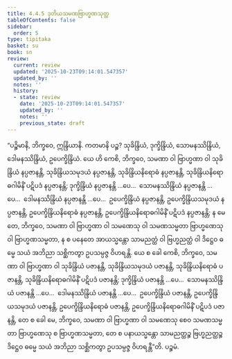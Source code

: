 ```yaml
---
title: 4.4.5 ဒုတိယသမဏဗြာဟ္မဏသုတ္တ
tableOfContents: false
sidebar:
  order: 5
type: tipitaka
basket: su
book: sn
review:
  current: review
  updated: '2025-10-23T09:14:01.547357'
  updated_by: ''
  notes: ''
  history:
  - state: review
    date: '2025-10-23T09:14:01.547357'
    updated_by: ''
    notes: ''
    previous_state: draft
---
```



<ReviewStatus review={frontmatter.review} showDetails={true} />

<HypothesisAnnotation frontmatter={frontmatter} />

<DynamicBreadcrumb />

<Division number="505" book="sn" e="ch" v="18" p="353">

<Paragraph number="1094" book="sn">
“ပဉ္စိမာနိ, ဘိက္ခဝေ, ဣန္ဒြိယာနိ. ကတမာနိ ပဉ္စ? သုခိန္ဒြိယံ, ဒုက္ခိန္ဒြိယံ, သောမနဿိန္ဒြိယံ, ဒေါမနဿိန္ဒြိယံ, ဥပေက္ခိန္ဒြိယံ. ယေ ဟိ ကေစိ, ဘိက္ခဝေ, သမဏာ ဝါ ဗြာဟ္မဏာ ဝါ သုခိန္ဒြိယံ နပ္ပဇာနန္တိ, သုခိန္ဒြိယသမုဒယံ နပ္ပဇာနန္တိ, သုခိန္ဒြိယနိရောဓံ နပ္ပဇာနန္တိ, သုခိန္ဒြိယနိရောဓဂါမိနိံ ပဋိပဒံ နပ္ပဇာနန္တိ; ဒုက္ခိန္ဒြိယံ နပ္ပဇာနန္တိ …ပေ…  သောမနဿိန္ဒြိယံ နပ္ပဇာနန္တိ …ပေ…  ဒေါမနဿိန္ဒြိယံ နပ္ပဇာနန္တိ …ပေ…  ဥပေက္ခိန္ဒြိယံ နပ္ပဇာနန္တိ, ဥပေက္ခိန္ဒြိယသမုဒယံ နပ္ပဇာနန္တိ, ဥပေက္ခိန္ဒြိယနိရောဓံ နပ္ပဇာနန္တိ, ဥပေက္ခိန္ဒြိယနိရောဓဂါမိနိံ ပဋိပဒံ နပ္ပဇာနန္တိ; န မေ တေ, ဘိက္ခဝေ, သမဏာ ဝါ ဗြာဟ္မဏာ ဝါ သမဏေသု ဝါ သမဏသမ္မတာ ဗြာဟ္မဏေသု ဝါ ဗြာဟ္မဏသမ္မတာ, န စ ပနေတေ အာယသ္မန္တော သာမညတ္ထံ ဝါ ဗြဟ္မညတ္ထံ ဝါ ဒိဋ္ဌေဝ ဓမ္မေ သယံ အဘိညာ သစ္ဆိကတွာ ဥပသမ္ပဇ္ဇ ဝိဟရန္တိ.
</Paragraph>

<Paragraph number="1095" book="sn">
ယေ စ ခေါ ကေစိ, ဘိက္ခဝေ, သမဏာ ဝါ ဗြာဟ္မဏာ ဝါ သုခိန္ဒြိယံ ပဇာနန္တိ, သုခိန္ဒြိယသမုဒယံ ပဇာနန္တိ, သုခိန္ဒြိယနိရောဓံ ပဇာနန္တိ, သုခိန္ဒြိယနိရောဓဂါမိနိံ ပဋိပဒံ ပဇာနန္တိ; ဒုက္ခိန္ဒြိယံ ပဇာနန္တိ …ပေ…  သောမနဿိန္ဒြိယံ ပဇာနန္တိ …ပေ…  ဒေါမနဿိန္ဒြိယံ ပဇာနန္တိ …ပေ…  ဥပေက္ခိန္ဒြိယံ ပဇာနန္တိ, ဥပေက္ခိန္ဒြိယသမုဒယံ ပဇာနန္တိ, ဥပေက္ခိန္ဒြိယနိရောဓံ ပဇာနန္တိ, ဥပေက္ခိန္ဒြိယနိရောဓဂါမိနိံ ပဋိပဒံ ပဇာနန္တိ, တေ စ ခေါ မေ, ဘိက္ခဝေ, သမဏာ ဝါ ဗြာဟ္မဏာ ဝါ သမဏေသု စေဝ သမဏသမ္မတာ ဗြာဟ္မဏေသု စ ဗြာဟ္မဏသမ္မတာ, တေ စ ပနာယသ္မန္တော သာမညတ္ထဉ္စ ဗြဟ္မညတ္ထဉ္စ ဒိဋ္ဌေဝ ဓမ္မေ သယံ အဘိညာ သစ္ဆိကတွာ ဥပသမ္ပဇ္ဇ ဝိဟရန္တီ”တိ.

</Paragraph>
</Division>

<Paragraph number="1096" type="center" book="sn">
ပဉ္စမံ.
</Paragraph>